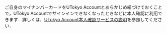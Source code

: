 ご自身のマイナンバーカードをUTokyo Accountとあらかじめ紐づけておくことで，UTokyo Accountでサインインできなくなったときなどに本人確認に利用できます．詳しくは，[UTokyo Account本人確認サービスの説明](/utokyo_account/ident-myna/)を参照してください．